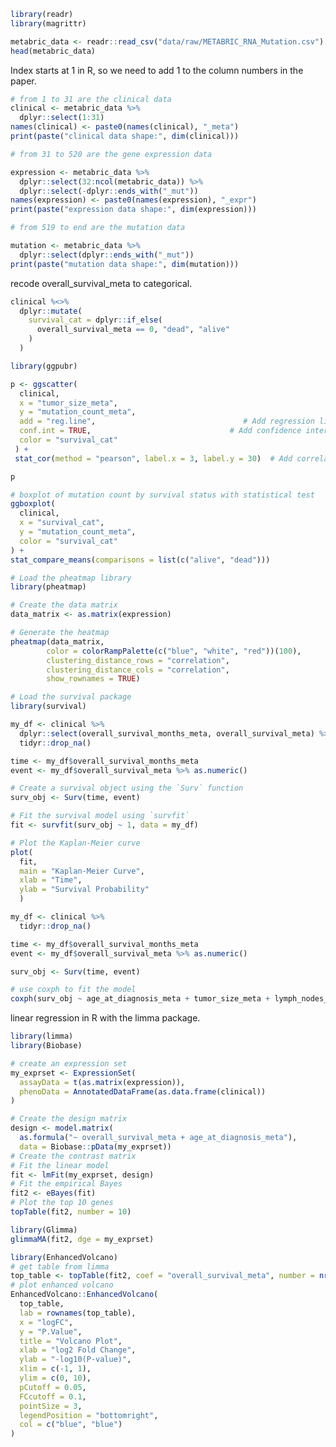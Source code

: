 
```r
library(readr)
library(magrittr)
```

```r
metabric_data <- readr::read_csv("data/raw/METABRIC_RNA_Mutation.csv")
head(metabric_data)
```

Index starts at 1 in R, so we need to add 1 to the column numbers in the paper.

```r
# from 1 to 31 are the clinical data
clinical <- metabric_data %>% 
  dplyr::select(1:31)
names(clinical) <- paste0(names(clinical), "_meta")
print(paste("clinical data shape:", dim(clinical)))

# from 31 to 520 are the gene expression data

expression <- metabric_data %>% 
  dplyr::select(32:ncol(metabric_data)) %>% 
  dplyr::select(-dplyr::ends_with("_mut"))
names(expression) <- paste0(names(expression), "_expr")
print(paste("expression data shape:", dim(expression)))

# from 519 to end are the mutation data

mutation <- metabric_data %>% 
  dplyr::select(dplyr::ends_with("_mut"))
print(paste("mutation data shape:", dim(mutation)))
```

recode overall_survival_meta to categorical.

```r
clinical %<>%
  dplyr::mutate(
    survival_cat = dplyr::if_else(
      overall_survival_meta == 0, "dead", "alive"
    )
  )
```

```r
library(ggpubr)

p <- ggscatter(
  clinical, 
  x = "tumor_size_meta", 
  y = "mutation_count_meta",
  add = "reg.line",                                 # Add regression line
  conf.int = TRUE,                               # Add confidence interval
  color = "survival_cat"
 ) + 
 stat_cor(method = "pearson", label.x = 3, label.y = 30)  # Add correlation coefficient

p

```

```r
# boxplot of mutation count by survival status with statistical test
ggboxplot(
  clinical, 
  x = "survival_cat", 
  y = "mutation_count_meta",
  color = "survival_cat"
) + 
stat_compare_means(comparisons = list(c("alive", "dead")))
```

```r
# Load the pheatmap library
library(pheatmap)

# Create the data matrix
data_matrix <- as.matrix(expression)

# Generate the heatmap
pheatmap(data_matrix,
        color = colorRampPalette(c("blue", "white", "red"))(100),
        clustering_distance_rows = "correlation",
        clustering_distance_cols = "correlation",
        show_rownames = TRUE)

```

```r
# Load the survival package
library(survival)

my_df <- clinical %>%
  dplyr::select(overall_survival_months_meta, overall_survival_meta) %>%
  tidyr::drop_na()

time <- my_df$overall_survival_months_meta
event <- my_df$overall_survival_meta %>% as.numeric()

# Create a survival object using the `Surv` function
surv_obj <- Surv(time, event)

# Fit the survival model using `survfit`
fit <- survfit(surv_obj ~ 1, data = my_df)

# Plot the Kaplan-Meier curve
plot(
  fit, 
  main = "Kaplan-Meier Curve", 
  xlab = "Time", 
  ylab = "Survival Probability"
  )
```

```r
my_df <- clinical %>%
  tidyr::drop_na()

time <- my_df$overall_survival_months_meta
event <- my_df$overall_survival_meta %>% as.numeric()

surv_obj <- Surv(time, event)

# use coxph to fit the model
coxph(surv_obj ~ age_at_diagnosis_meta + tumor_size_meta + lymph_nodes_examined_positive_meta, data = my_df)
```

linear regression in R with the limma package.

```r

library(limma)
library(Biobase)

# create an expression set
my_exprset <- ExpressionSet(
  assayData = t(as.matrix(expression)),
  phenoData = AnnotatedDataFrame(as.data.frame(clinical))
)

# Create the design matrix
design <- model.matrix(
  as.formula("~ overall_survival_meta + age_at_diagnosis_meta"), 
  data = Biobase::pData(my_exprset))
# Create the contrast matrix
# Fit the linear model
fit <- lmFit(my_exprset, design)
# Fit the empirical Bayes
fit2 <- eBayes(fit)
# Plot the top 10 genes
topTable(fit2, number = 10)
```

```r
library(Glimma)
glimmaMA(fit2, dge = my_exprset)
```



```r
library(EnhancedVolcano)
# get table from limma
top_table <- topTable(fit2, coef = "overall_survival_meta", number = nrow(expression))
# plot enhanced volcano
EnhancedVolcano::EnhancedVolcano(
  top_table, 
  lab = rownames(top_table), 
  x = "logFC", 
  y = "P.Value", 
  title = "Volcano Plot", 
  xlab = "log2 Fold Change", 
  ylab = "-log10(P-value)", 
  xlim = c(-1, 1), 
  ylim = c(0, 10), 
  pCutoff = 0.05, 
  FCcutoff = 0.1, 
  pointSize = 3, 
  legendPosition = "bottomright",
  col = c("blue", "blue")
)
```
